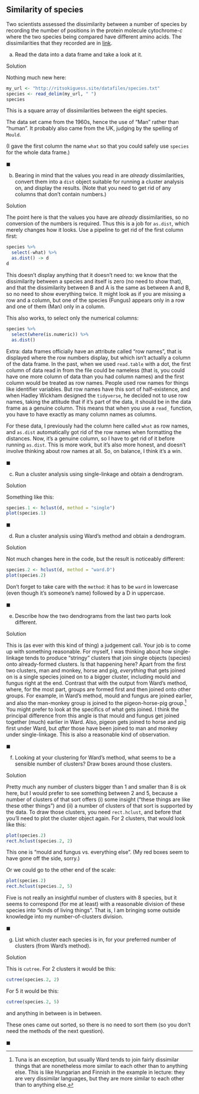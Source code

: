 ##  Similarity of species 


 Two scientists assessed the dissimilarity
between a number 
of species by recording the number of positions in the protein
molecule cytochrome-$c$ where the two species being compared have
different amino acids. The dissimilarities that they recorded are in
[link](http://ritsokiguess.site/datafiles/species.txt).



(a) Read the data into a data frame and take a look at it.


Solution


Nothing much new here:
```r
my_url <- "http://ritsokiguess.site/datafiles/species.txt"
species <- read_delim(my_url, " ")
species
```

     

This is a square array of dissimilarities between the eight species.

The data set came from the 1960s, hence the use of "Man" rather than
"human". It probably also came from the UK, judging by the spelling
of `Mould`.

(I gave the first column the name `what` so that you could
safely use `species` for the whole data frame.)
    
$\blacksquare$

(b) Bearing in mind that the values you read in are
*already* dissimilarities, convert them into a `dist`
object suitable for running a cluster analysis on, and display the
results. (Note that you need to get rid of any columns that don't
contain numbers.)


Solution


The point here is that the values you have are *already*
dissimilarities, so no conversion of the numbers is required. Thus
this is a job for `as.dist`, which merely changes how it
looks. Use a pipeline to get rid of the first column first:
```r
species %>%
  select(-what) %>%
  as.dist() -> d
d
```



This doesn't display anything that it doesn't need to: we know that the
dissimilarity between a species and itself is zero (no need to show
that), and that the dissimilarity between B and A is the same as
between A and B, so no need to show everything twice. It might look as
if you are missing a row and a column, but one of the species (Fungus)
appears only in a row and one of them (Man) only in a column.

This also works, to select only the numerical columns:

```r
species %>%
  select(where(is.numeric)) %>%
  as.dist()
```

 

Extra: data frames officially have an attribute called "row names",
that is displayed where the row numbers display, but which isn't
actually a column of the data frame. In the past, when we used
`read.table` with a dot, the first column of data read in from
the file could be nameless (that is, you could have one more column of
data than you had column names) and the first column would be treated
as row names. People used row names for things like identifier
variables. But row names have this sort of half-existence, and when
Hadley Wickham designed the `tidyverse`, he decided not to use
row names, taking the attitude that if it's part of the data, it
should be in the data frame as a genuine column. This means that when
you use a `read_` function, you have to have exactly as many
column names as columns. 

For these data, I previously had the column here called
`what` as row names, and `as.dist` automatically got rid
of the row names when formatting the distances. Now, it's a
genuine column, so I have to get rid of it before running
`as.dist`. This is more work, but it's also more honest, and
doesn't involve thinking about row names at all. So, on balance, I
think it's a win.
  
$\blacksquare$

(c) Run a cluster analysis using single-linkage and obtain a dendrogram.


Solution


Something like this:
```r
species.1 <- hclust(d, method = "single")
plot(species.1)
```

     
    
$\blacksquare$

(d) Run a cluster analysis using Ward's method and obtain a dendrogram.


Solution


Not much changes  here in the code, but the result is noticeably
different:
```r
species.2 <- hclust(d, method = "ward.D")
plot(species.2)
```

  

Don't forget to take care with the `method`: it has to be
`ward` in lowercase (even though it's someone's name) followed
by a D in uppercase.

    
$\blacksquare$

(e) Describe how the two dendrograms from the last two parts
look different.


Solution


This is (as ever with this kind of thing) a judgement call. Your
job is to come up with something reasonable.
For myself, I was thinking about how single-linkage tends to
produce "stringy" clusters that join single objects (species)
onto already-formed clusters. Is that happening here? Apart from
the first two clusters, man and monkey, horse and pig,
*everything* that gets joined on is a single species joined
on to a bigger cluster, including mould and fungus right at the
end. Contrast that with the output from Ward's method, where, for
the most part, groups are formed first and then joined onto other
groups. For example, in Ward's method, mould and fungus are joined
earlier, and also the man-monkey group is joined to the
pigeon-horse-pig group.^[Tuna is an exception, but usually Ward    tends to join fairly dissimilar things that are nonetheless more    similar to each other than to anything else. This is like    Hungarian and Finnish in the example in lecture: they are very    dissimilar languages, but they are more similar to each other than    to anything else.]
You might prefer to look at the specifics of what gets joined. I
think the principal difference from this angle is that mould and
fungus get joined together (much) earlier in Ward. Also, pigeon
gets joined to horse and pig first under Ward, but *after*
those have been joined to man and monkey under
single-linkage. This is also a reasonable kind of observation.
    
$\blacksquare$

(f) Looking at your clustering for Ward's method, what seems to
be a sensible number of clusters? Draw boxes around those clusters.


Solution


Pretty much any number of clusters bigger than 1 and smaller than
8 is ok here, but I would prefer to see something between 2 and
5, because a number of clusters of that sort offers (i) some
insight ("these things are like these other things") and (ii) a
number of clusters of that sort is supported by the data.
To draw those clusters, you need `rect.hclust`, and
before that you'll need to plot the cluster object again. For 2
clusters, that would look like this:
```r
plot(species.2)
rect.hclust(species.2, 2)
```

 

This one is "mould and fungus vs. everything else". (My red boxes
seem to have gone off the side, sorry.)

Or we could go to the other end of the scale:

```r
plot(species.2)
rect.hclust(species.2, 5)
```

 

Five is not really an insightful number of clusters with 8 species,
but it seems to correspond (for me at least) with a reasonable
division of these species into "kinds of living things". That is, I
am bringing some outside knowledge into my number-of-clusters division.
    
$\blacksquare$

(g) List which cluster each species is in, for your preferred
number of clusters (from Ward's method).


Solution


This is `cutree`. For 2 clusters it would be this:
```r
cutree(species.2, 2)
```

     

For 5 it would be this:

```r
cutree(species.2, 5)
```

 

and anything in between is in between. 

These ones came out sorted, so there is no need to sort them (so you
don't need the methods of the next question).
    
$\blacksquare$




